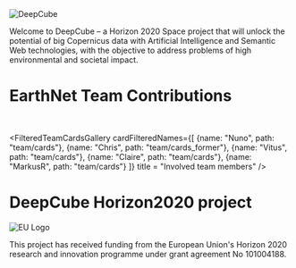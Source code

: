 
<div className="flex justify-center my-8">
  <img src="/projects/logo_deepcube.png" alt="DeepCube" className="w-64 h-auto" />
</div>


Welcome to DeepCube – a Horizon 2020 Space project that will unlock the potential of big Copernicus data with Artificial Intelligence and Semantic Web technologies, with the objective to address problems of high environmental and societal impact.

<CustomCard
  title="Visit DeepCube-H2020.eu"
  description="For further information"
  href="https://deepcube-h2020.eu/"
/>


<h1 className="text-3xl font-bold text-center -mb-6">EarthNet Team Contributions</h1>
<br/>

<div className="grid grid-cols-1 md:grid-cols-2 lg:grid-cols-2 gap-4">
  <CustomCardHorizontal
    title="Forecasting Drought Impacts in Africa"
    description="We leverage deep neural networks to forecast the impact of drought on vegetation as seen from Sentinel 2 satellite images."
    href="https://deepcube-h2020.eu/use-cases/forecasting-localized-extreme-drought-and-heat-impacts-in-africa/"
    avatarSrc="/projects/deepcube_droughticon.png"
  />
</div>


<FilteredTeamCardsGallery
    cardFilteredNames={[
      {name: "Nuno", path: "team/cards"},
      {name: "Chris", path: "team/cards_former"}, 
      {name: "Vitus", path: "team/cards"}, 
      {name: "Claire", path: "team/cards"},
      {name: "MarkusR", path: "team/cards"}
    ]}
    title = "Involved team members"
/>


<h1 className="text-3xl font-bold text-center -mb-6">DeepCube Horizon2020 project</h1>
<div></div>

<div className="flex items-start gap-4 my-8">
  <img src="/logo_funding_eu.jpg" alt="EU Logo" className="w-72 h-auto flex-shrink-0" />
  <p className="text-sm text-gray-600">
    This project has received funding from the European Union's Horizon 2020 research and innovation programme under grant agreement No 101004188.
  </p>
</div>
